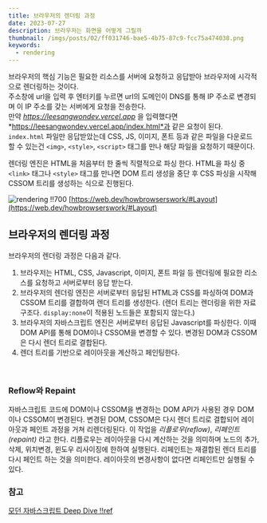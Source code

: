 ```yaml
---
title: 브라우저의 렌더링 과정
date: 2023-07-27
description: 브라우저는 화면을 어떻게 그릴까
thumbnail: /imgs/posts/02/ff031746-bae5-4b75-87c9-fcc75a474038.png
keywords:
  - rendering
---
```


브라우저의 핵심 기능은 필요한 리소스를 서버에 요청하고 응답받아 브라우저에 시각적으로 렌더링하는 것이다.<br/>
주소창에 url을 입력 후 엔터키를 누르면 url의 도메인이 DNS를 통해 IP 주소로 변경되며 이 IP 주소를 갖는 서버에게 요청을 전송한다.<br/>
만약 *https://leesangwondev.vercel.app* 을 입력했다면 *https://leesangwondev.vercel.app/index.html*과 같은 요청이 된다.
`index.html` 파일만 응답받았는데 CSS, JS, 이미지, 폰트 등과 같은 파일을 다운로드 할 수 있는건 `<img>`, `<style>`, `<script>` 태그를 만나 해당 파일을 요청하기 때문이다.

렌더링 엔진은 HTML을 처음부터 한 줄씩 직렬적으로 파싱 한다. HTML을 파싱 중 `<link>` 태그나 `<style>` 태그를 만나면 DOM 트리 생성을 중단 후 CSS 파싱을 시작해 CSSOM 트리를 생성하는 식으로 진행된다.

![rendering !!700](/imgs/posts/02/ff031746-bae5-4b75-87c9-fcc75a474038.png)
[https://web.dev/howbrowserswork/#Layout](https://web.dev/howbrowserswork/#Layout)

## 브라우저의 렌더링 과정

브라우저의 렌더링 과정은 다음과 같다.

1. 브라우저는 HTML, CSS, Javascript, 이미지, 폰트 파일 등 렌더링에 필요한 리소스를 요청하고 서버로부터 응답 받는다.
2. 브라우저의 렌더링 엔진은 서버로부터 응답된 HTML과 CSS를 파싱하여 DOM과 CSSOM 트리를 결합하여 렌더 트리를 생성한다. (렌더 트리는 렌더링을 위한 자료구조다. `display:none`이 적용된 노드들은 포함되지 않는다.)
3. 브라우저의 자바스크립트 엔진은 서버로부터 응답된 Javascript를 파싱한다. 이때 DOM API를 통해 DOM이나 CSSOM을 변경할 수 있다. 변경된 DOM과 CSSOM은 다시 렌더 트리로 결합된다.
4. 렌더 트리를 기반으로 레이아웃을 계산하고 페인팅한다.

<br />

### Reflow와 Repaint

자바스크립트 코드에 DOM이나 CSSOM을 변경하는 DOM API가 사용된 경우 DOM이나 CSSOM이 변경된다. 변경된 DOM, CSSOM은 다시 렌더 트리로 결합되어 레이아웃과 페인트 과정을 거쳐 리렌더링된다. 이 작업을 _리플로우(reflow)_, _리페인트(repaint)_ 라고 한다.
리플로우는 레이아웃을 다시 계산하는 것을 의미하며 노드의 추가, 삭제, 위치변경, 윈도우 리사이징에 한하여 실행된다. 리페인트는 재결합된 렌더 트리를 다시 페인트 하는 것을 의미한다.
레이아웃의 변경사항이 없다면 리페인트만 실행될 수 있다.

### 참고

[모던 자바스크립트 Deep Dive !!ref](#)
